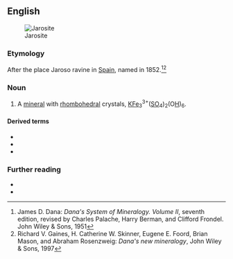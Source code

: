==English==
[[Image:Jarosite on quartz Potassium iron sulfate Arabia District, Pershing County, Nevada 2779.jpg|thumb|Jarosite]]

===Etymology===
After the place Jaroso ravine in [[Spain]], named in 1852.<ref>James D. Dana: ''Dana's System of Mineralogy. Volume II'', seventh edition, revised by Charles Palache, Harry Berman, and Clifford Frondel. John Wiley & Sons, 1951</ref><ref>Richard V. Gaines, H. Catherine W. Skinner, Eugene E. Foord, Brian Mason, and Abraham Rosenzweig: ''Dana's new mineralogy'', John Wiley & Sons, 1997</ref>

===Noun===
{{en-noun|~}}

# {{lb|en|mineral}} A [[mineral]] with [[rhombohedral]] crystals, [[potassium|K]][[iron|Fe]]<sub>3</sub><sup>3+</sup>([[sulfur|S]][[oxygen|O]]<sub>4</sub>)<sub>2</sub>(O[[hydrogen|H]])<sub>6</sub>.

====Derived terms====
* {{l|en|ammoniojarosite}}
* {{l|en|natrojarosite}}
* {{l|en|plumbojarosite}}

===Further reading===
* {{R:WebMineral}}
* {{R:mindat}}
<references/>
